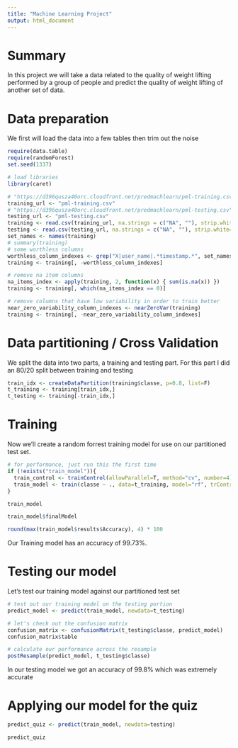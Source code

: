 ```yaml
---
title: "Machine Learning Project"
output: html_document
---
```


# Summary

In this project we will take a data related to the quality of weight lifting performed by a group of people and predict the quality of weight lifting of another set of data.


# Data preparation

We first will load the data into a few tables then trim out the noise

```r
require(data.table)
require(randomForest)
set.seed(1337)

# load libraries
library(caret)

# "https://d396qusza40orc.cloudfront.net/predmachlearn/pml-training.csv"
training_url <- "pml-training.csv"
# "https://d396qusza40orc.cloudfront.net/predmachlearn/pml-testing.csv"
testing_url <- "pml-testing.csv"
training <- read.csv(training_url, na.strings = c("NA", ""), strip.white=T)
testing <- read.csv(testing_url, na.strings = c("NA", ""), strip.white=T)
set_names <- names(training)
# summary(training)
# some worthless columns
worthless_column_indexes <- grep("X|user_name|.*timestamp.*", set_names)
training <- training[, -worthless_column_indexes]

# remove na item columns
na_items_index <- apply(training, 2, function(x) { sum(is.na(x)) })
training <- training[, which(na_items_index == 0)]

# remove columns that have low variability in order to train better
near_zero_variability_column_indexes <- nearZeroVar(training)
training <- training[, -near_zero_variability_column_indexes]

```

# Data partitioning / Cross Validation

We split the data into two parts, a training and testing part.  For this part I did an 80/20 split between training and testing

```r

train_idx <- createDataPartition(training$classe, p=0.8, list=F)
t_training <- training[train_idx,]
t_testing <- training[-train_idx,]

```

# Training 

Now we'll create a random forrest training model for use on our partitioned test set.

```r


# for performance, just run this the first time
if (!exists("train_model")){
  train_control <- trainControl(allowParallel=T, method="cv", number=4)
  train_model <- train(classe ~ ., data=t_training, model="rf", trControl=train_control)
}

train_model

train_model$finalModel

round(max(train_model$results$Accuracy), 4) * 100


```

Our Training model has an accuracy of 99.73%.

# Testing our model

Let's test our training model against our partitioned test set

```r

# test out our training model on the testing portion
predict_model <- predict(train_model, newdata=t_testing)

# let's check out the confusion matrix
confusion_matrix <- confusionMatrix(t_testing$classe, predict_model)
confusion_matrix$table

# calculate our performance across the resample
postResample(predict_model, t_testing$classe)

```

In our testing model we got an accuracy of 99.8% which was extremely accurate

# Applying our model for the quiz

```r
predict_quiz <- predict(train_model, newdata=testing)

predict_quiz

```